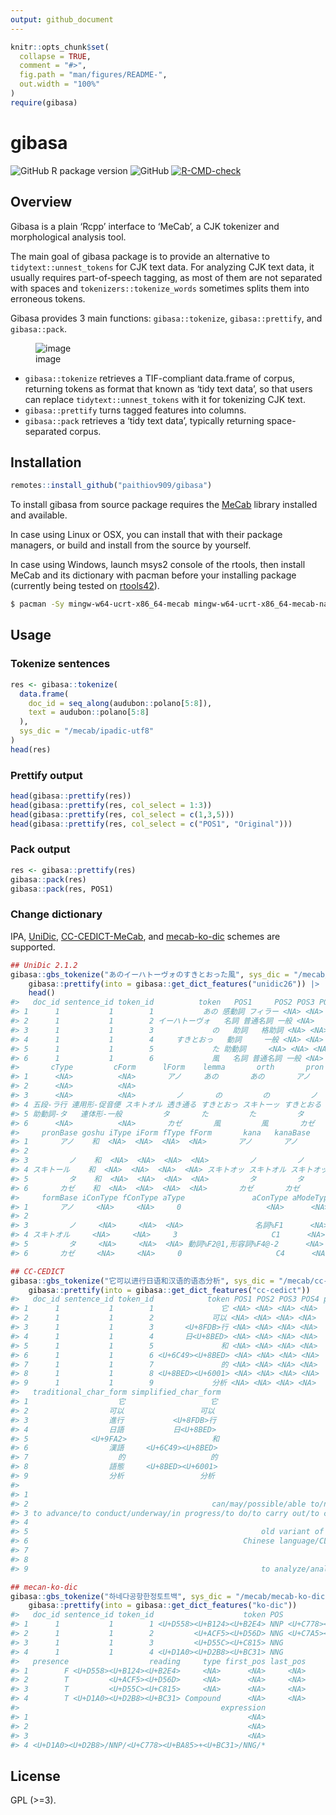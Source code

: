```yaml
---
output: github_document
---
```


<!-- README.md is generated from README.Rmd. Please edit that file -->

```r
knitr::opts_chunk$set(
  collapse = TRUE,
  comment = "#>",
  fig.path = "man/figures/README-",
  out.width = "100%"
)
require(gibasa)
```

# gibasa

<!-- badges: start -->
![GitHub R package version](https://img.shields.io/github/r-package/v/paithiov909/gibasa)
![GitHub](https://img.shields.io/github/license/paithiov909/gibasa)
[![R-CMD-check](https://github.com/paithiov909/gibasa/workflows/R-CMD-check/badge.svg)](https://github.com/paithiov909/gibasa/actions)
<!-- badges: end -->

## Overview

Gibasa is a plain 'Rcpp' interface to 'MeCab', a CJK tokenizer and morphological analysis tool.

The main goal of gibasa package is to provide an alternative to `tidytext::unnest_tokens` for CJK text data.
For analyzing CJK text data, it usually requires part-of-speech tagging,
as most of them are not separated with spaces and `tokenizers::tokenize_words` sometimes splits them into erroneous tokens.

Gibasa provides 3 main functions: `gibasa::tokenize`, `gibasa::prettify`, and `gibasa::pack`.

![image](man/figures/tidytext_fig5_1_mod.drawio.png)

- `gibasa::tokenize` retrieves a TIF-compliant data.frame of corpus, returning tokens as format that known as 'tidy text data', so that users can replace `tidytext::unnest_tokens` with it for tokenizing CJK text.
- `gibasa::prettify` turns tagged features into columns.
- `gibasa::pack` retrieves a 'tidy text data', typically returning space-separated corpus.

## Installation

```r
remotes::install_github("paithiov909/gibasa")
```

To install gibasa from source package requires the [MeCab](https://taku910.github.io/mecab/) library installed and available.

In case using Linux or OSX, you can install that with their package managers, or build and install from the source by yourself.

In case using Windows, launch msys2 console of the rtools, then install MeCab and its dictionary with pacman before your installing package (currently being tested on [rtools42](https://cran.r-project.org/bin/windows/Rtools/rtools42/rtools.html)).

```sh
$ pacman -Sy mingw-w64-ucrt-x86_64-mecab mingw-w64-ucrt-x86_64-mecab-naist-jdic
```

## Usage

### Tokenize sentences

```r
res <- gibasa::tokenize(
  data.frame(
    doc_id = seq_along(audubon::polano[5:8]),
    text = audubon::polano[5:8]
  ),
  sys_dic = "/mecab/ipadic-utf8"
)
head(res)
```

### Prettify output

```r
head(gibasa::prettify(res))
head(gibasa::prettify(res, col_select = 1:3))
head(gibasa::prettify(res, col_select = c(1,3,5)))
head(gibasa::prettify(res, col_select = c("POS1", "Original")))
```

### Pack output

```r
res <- gibasa::prettify(res)
gibasa::pack(res)
gibasa::pack(res, POS1)
```

### Change dictionary

IPA, [UniDic](https://clrd.ninjal.ac.jp/unidic/), [CC-CEDICT-MeCab](https://github.com/ueda-keisuke/CC-CEDICT-MeCab), and [mecab-ko-dic](https://bitbucket.org/eunjeon/mecab-ko-dic/src/master/) schemes are supported.

```r
## UniDic 2.1.2
gibasa::gbs_tokenize("あのイーハトーヴォのすきとおった風", sys_dic = "/mecab/unidic-lite") |> 
    gibasa::prettify(into = gibasa::get_dict_features("unidic26")) |> 
    head()
#>   doc_id sentence_id token_id          token   POS1     POS2 POS3 POS4
#> 1      1           1        1           あの 感動詞 フィラー <NA> <NA>
#> 2      1           1        2 イーハトーヴォ   名詞 普通名詞 一般 <NA>
#> 3      1           1        3             の   助詞   格助詞 <NA> <NA>
#> 4      1           1        4     すきとおっ   動詞     一般 <NA> <NA>
#> 5      1           1        5             た 助動詞     <NA> <NA> <NA>
#> 6      1           1        6             風   名詞 普通名詞 一般 <NA>
#>       cType         cForm      lForm    lemma       orth       pron   orthBase
#> 1      <NA>          <NA>       アノ     あの       あの       アノ       あの
#> 2      <NA>          <NA>                                                     
#> 3      <NA>          <NA>         ノ       の         の         ノ         の
#> 4 五段-ラ行 連用形-促音便 スキトオル 透き通る すきとおっ スキトーッ すきとおる
#> 5 助動詞-タ   連体形-一般         タ       た         た         タ         た
#> 6      <NA>          <NA>       カゼ       風         風       カゼ         風
#>     pronBase goshu iType iForm fType fForm       kana   kanaBase       form
#> 1       アノ    和  <NA>  <NA>  <NA>  <NA>       アノ       アノ       アノ
#> 2                                                                          
#> 3         ノ    和  <NA>  <NA>  <NA>  <NA>         ノ         ノ         ノ
#> 4 スキトール    和  <NA>  <NA>  <NA>  <NA> スキトオッ スキトオル スキトオッ
#> 5         タ    和  <NA>  <NA>  <NA>  <NA>         タ         タ         タ
#> 6       カゼ    和  <NA>  <NA>  <NA>  <NA>       カゼ       カゼ       カゼ
#>     formBase iConType fConType aType               aConType aModeType
#> 1       アノ     <NA>     <NA>     0                   <NA>      <NA>
#> 2                                                                    
#> 3         ノ     <NA>     <NA>  <NA>                名詞%F1      <NA>
#> 4 スキトオル     <NA>     <NA>     3                     C1      <NA>
#> 5         タ     <NA>     <NA>  <NA> 動詞%F2@1,形容詞%F4@-2      <NA>
#> 6       カゼ     <NA>     <NA>     0                     C4      <NA>

## CC-CEDICT
gibasa::gbs_tokenize("它可以进行日语和汉语的语态分析", sys_dic = "/mecab/cc-cedict") |> 
    gibasa::prettify(into = gibasa::get_dict_features("cc-cedict"))
#>   doc_id sentence_id token_id            token POS1 POS2 POS3 POS4 pinyin_pron
#> 1      1           1        1               它 <NA> <NA> <NA> <NA>         ta1
#> 2      1           1        2             可以 <NA> <NA> <NA> <NA>     ke3 yi3
#> 3      1           1        3       <U+8FDB>行 <NA> <NA> <NA> <NA>  jin4 xing2
#> 4      1           1        4       日<U+8BED> <NA> <NA> <NA> <NA>     Ri4 yu3
#> 5      1           1        5               和 <NA> <NA> <NA> <NA>         he2
#> 6      1           1        6 <U+6C49><U+8BED> <NA> <NA> <NA> <NA>    Han4 yu3
#> 7      1           1        7               的 <NA> <NA> <NA> <NA>         di4
#> 8      1           1        8 <U+8BED><U+6001> <NA> <NA> <NA> <NA>    yu3 tai4
#> 9      1           1        9             分析 <NA> <NA> <NA> <NA>    fen1 xi1
#>   traditional_char_form simplified_char_form
#> 1                    它                   它
#> 2                  可以                 可以
#> 3                  進行           <U+8FDB>行
#> 4                  日語           日<U+8BED>
#> 5              <U+9FA2>                   和
#> 6                  漢語     <U+6C49><U+8BED>
#> 7                    的                   的
#> 8                  語態     <U+8BED><U+6001>
#> 9                  分析                 分析
#>                                                                              definition
#> 1                                                                                   it/
#> 2                                         can/may/possible/able to/not bad/pretty good/
#> 3 to advance/to conduct/underway/in progress/to do/to carry out/to carry on/to execute/
#> 4                                                                    Japanese language/
#> 5                                                    old variant of 和[he2]/harmonious/
#> 6                                                Chinese language/CL:門|<U+95E8>[men2]/
#> 7                                                                            aim/clear/
#> 8                                                                      voice (grammar)/
#> 9                                                    to analyze/analysis/CL:個|个[ge4]/

## mecan-ko-dic
gibasa::gbs_tokenize("하네다공항한정토트백", sys_dic = "/mecab/mecab-ko-dic") |> 
    gibasa::prettify(into = gibasa::get_dict_features("ko-dic"))
#>   doc_id sentence_id token_id                    token POS          meaning
#> 1      1           1        1 <U+D558><U+B124><U+B2E4> NNP <U+C778><U+BA85>
#> 2      1           1        2         <U+ACF5><U+D56D> NNG <U+C7A5><U+C18C>
#> 3      1           1        3         <U+D55C><U+C815> NNG             <NA>
#> 4      1           1        4 <U+D1A0><U+D2B8><U+BC31> NNG             <NA>
#>   presence                  reading     type first_pos last_pos
#> 1        F <U+D558><U+B124><U+B2E4>     <NA>      <NA>     <NA>
#> 2        T         <U+ACF5><U+D56D>     <NA>      <NA>     <NA>
#> 3        T         <U+D55C><U+C815>     <NA>      <NA>     <NA>
#> 4        T <U+D1A0><U+D2B8><U+BC31> Compound      <NA>     <NA>
#>                                             expression
#> 1                                                 <NA>
#> 2                                                 <NA>
#> 3                                                 <NA>
#> 4 <U+D1A0><U+D2B8>/NNP/<U+C778><U+BA85>+<U+BC31>/NNG/*
```

## License

GPL (>=3).
